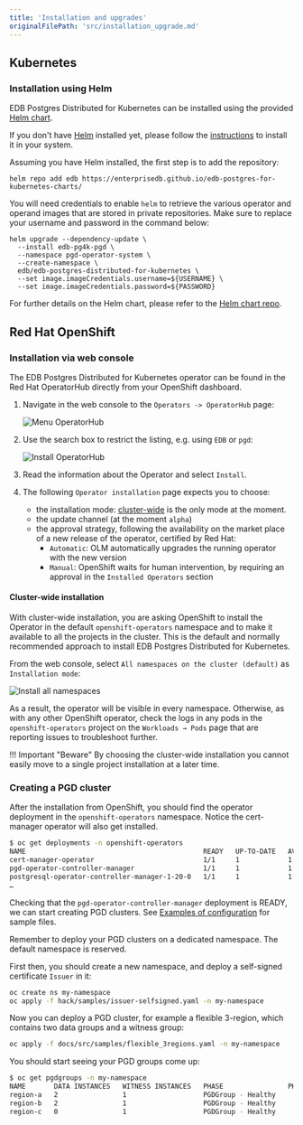 ```yaml
---
title: 'Installation and upgrades'
originalFilePath: 'src/installation_upgrade.md'
---
```


## Kubernetes

### Installation using Helm

EDB Postgres Distributed for Kubernetes can be installed using the provided
[Helm chart](https://github.com/EnterpriseDB/edb-postgres-for-kubernetes-charts).

If you don't have [Helm](https://helm.sh) installed yet, please follow the
[instructions](https://helm.sh/docs/intro/quickstart/) to install it in your
system.

Assuming you have Helm installed, the first step is to add the repository:

```console
helm repo add edb https://enterprisedb.github.io/edb-postgres-for-kubernetes-charts/
```

You will need credentials to enable `helm` to retrieve the various
operator and operand images that are stored in private repositories.
Make sure to replace your username and password
in the command below:

```console
helm upgrade --dependency-update \
  --install edb-pg4k-pgd \
  --namespace pgd-operator-system \
  --create-namespace \
  edb/edb-postgres-distributed-for-kubernetes \
  --set image.imageCredentials.username=${USERNAME} \
  --set image.imageCredentials.password=${PASSWORD}
```

For further details on the Helm chart, please refer to the
[Helm chart repo](https://github.com/EnterpriseDB/edb-postgres-for-kubernetes-charts).

<!--
### Upgrades

!!! Important
    Please carefully read the [release notes](release_notes.md)
    before performing an upgrade as some versions might require
    extra steps.

TODO
-->

## Red Hat OpenShift

### Installation via web console

The EDB Postgres Distributed for Kubernetes operator can be found in the Red Hat OperatorHub
directly from your OpenShift dashboard.

1.  Navigate in the web console to the `Operators -> OperatorHub` page:

    ![Menu OperatorHub](./images/openshift/operatorhub_1.png)

2.  Use the search box to restrict the listing, e.g. using `EDB` or `pgd`:

    ![Install OperatorHub](./images/openshift/find-pgd-openshift.png)

3.  Read the information about the Operator and select `Install`.

4.  The following `Operator installation` page expects you to choose:

    -   the installation mode: [cluster-wide](#cluster-wide-installation) is the
        only mode at the moment.
    -   the update channel (at the moment `alpha`)
    -   the approval strategy, following the availability on the market place of
        a new release of the operator, certified by Red Hat:
        -   `Automatic`: OLM automatically upgrades the running operator with the
            new version
        -   `Manual`:  OpenShift waits for human intervention, by requiring an
            approval in the `Installed Operators` section

#### Cluster-wide installation

With cluster-wide installation, you are asking OpenShift to install the
Operator in the default `openshift-operators` namespace and to make it
available to all the projects in the cluster. This is the default and normally
recommended approach to install EDB Postgres Distributed for Kubernetes.

From the web console, select `All namespaces on the cluster (default)` as
`Installation mode`:

![Install all namespaces](./images/openshift/all-namespaces.png)

As a result, the operator will be visible in every namespace. Otherwise, as with any
other OpenShift operator, check the logs in any pods in the `openshift-operators`
project on the `Workloads → Pods` page that are reporting issues to troubleshoot further.

!!! Important "Beware"
    By choosing the cluster-wide installation you cannot easily move to a
    single project installation at a later time.

### Creating a PGD cluster

After the installation from OpenShift, you should find the operator deployment
in the `openshift-operators` namespace. Notice the cert-manager operator will
also get installed.

```sh
$ oc get deployments -n openshift-operators
NAME                                            READY   UP-TO-DATE   AVAILABLE   AGE
cert-manager-operator                           1/1     1            1           11m
pgd-operator-controller-manager                 1/1     1            1           11m
postgresql-operator-controller-manager-1-20-0   1/1     1            1           23h
…
```

Checking that the `pgd-operator-controller-manager` deployment is READY, we can
start creating PGD clusters. See [Examples of configuration](samples.md) for sample files.

Remember to deploy your PGD clusters on a dedicated namespace. The default
namespace is reserved.

First then, you should create a new namespace, and deploy a self-signed
certificate `Issuer` in it:

```sh
oc create ns my-namespace
oc apply -f hack/samples/issuer-selfsigned.yaml -n my-namespace
```

Now you can deploy a PGD cluster, for example a flexible 3-region, which
contains two data groups and a witness group:

```sh
oc apply -f docs/src/samples/flexible_3regions.yaml -n my-namespace
```

You should start seeing your PGD groups come up:

```sh
$ oc get pgdgroups -n my-namespace
NAME       DATA INSTANCES   WITNESS INSTANCES   PHASE                PHASE DETAILS   AGE
region-a   2                1                   PGDGroup - Healthy                   23m
region-b   2                1                   PGDGroup - Healthy                   23m
region-c   0                1                   PGDGroup - Healthy                   23m
```

<!--
### Upgrades

TODO
-->